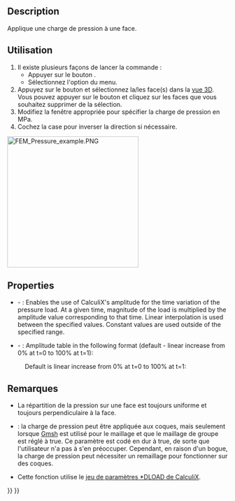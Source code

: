 <languages/>

{{Docnav/fr
|[[FEM_ConstraintForce/fr|Charge d'effort]]
|[[FEM_ConstraintCentrif/fr|Charge centrifuge]]
|[[FEM_Workbench/fr|Atelier FEM]]
|IconL=FEM_ConstraintForce.svg
|IconR=FEM_ConstraintCentrif.svg
|IconC=Workbench_FEM.svg
}}

{{GuiCommandContainer
|
{{GuiCommand/fr
|Name=FEM ConstraintPressure
|Name/fr=FEM Charge de pression
|MenuLocation=Modèle → Conditions limites et charges mécaniques → Charge de pression
|Workbenches=[[FEM_Workbench/fr|FEM]]
|SeeAlso=[[FEM_ConstraintForce/fr|FEM Charge d'effort]]
}}
{{GuiCommandFemInfo/fr
|Solvers=CalculiX, Elmer
}}
}}

==Description==

Applique une charge de pression à une face.

<span id="Usage"></span>
==Utilisation==

# Il existe plusieurs façons de lancer la commande :
#* Appuyer sur le bouton {{Button|[[Image:FEM_ConstraintPressure.svg|16px]] [[FEM_ConstraintPressure/fr|Charge de pression]]}}.
#* Sélectionnez l'option {{MenuCommand|Modèle → Conditions limites et charges mécaniques → [[Image:FEM_ConstraintPressure.svg|16px]] Charge de pression}} du menu.
# Appuyez sur le bouton {{Button|Ajouter}} et sélectionnez la/les face(s) dans la [[3D_view/fr|vue 3D]]. Vous pouvez appuyer sur le bouton {{Button|Supprimer}} et cliquez sur les faces que vous souhaitez supprimer de la sélection.
# Modifiez la fenêtre appropriée pour spécifier la charge de pression en MPa.
# Cochez la case pour inverser la direction si nécessaire.

[[Image:FEM_Pressure_example.PNG|300px]]
{{Caption|Charge de pression appliquée à un cylindre}}

==Properties==

* {{PropertyData|Enable Amplitude}} - {{Version|1.1}}: Enables the use of CalculiX's amplitude for the time variation of the pressure load. At a given time, magnitude of the load is multiplied by the amplitude value corresponding to that time. Linear interpolation is used between the specified values. Constant values are used outside of the specified range.
* {{PropertyData|Amplitude Values}} - {{Version|1.1}}: Amplitude table in the following format (default - linear increase from 0% at t=0 to 100% at t=1):

: {{Code|lang=text|code=
time_1, amplitude_value_1
...
}}

: Default is linear increase from 0% at t=0 to 100% at t=1:

: {{Code|lang=text|code=
0, 0
1, 1
}}

<span id="Notes"></span>
==Remarques==

* La répartition de la pression sur une face est toujours uniforme et toujours perpendiculaire à la face.

* {{VersionMinus/fr|0.21}} : la charge de pression peut être appliquée aux coques, mais seulement lorsque [[FEM_MeshGmshFromShape/fr|Gmsh]] est utilisé pour le maillage et que le maillage de groupe est réglé à true. Ce paramètre est codé en dur à true, de sorte que l'utilisateur n'a pas à s'en préoccuper. Cependant, en raison d'un bogue, la charge de pression peut nécessiter un remaillage pour fonctionner sur des coques.
* Cette fonction utilise le [https://web.mit.edu/calculix_v2.7/CalculiX/ccx_2.7/doc/ccx/node190.html jeu de paramètres *DLOAD de CalculiX].


{{Docnav/fr
|[[FEM_ConstraintForce/fr|Charge d'effort]]
|[[FEM_ConstraintCentrif/fr|Charge centrifuge]]
|[[FEM_Workbench/fr|Atelier FEM]]
|IconL=FEM_ConstraintForce.svg
|IconR=FEM_ConstraintCentrif.svg
|IconC=Workbench_FEM.svg
}}

{{FEM Tools navi{{#translation:}}}}
{{Userdocnavi{{#translation:}}}}